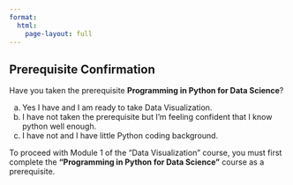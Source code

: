 ```yaml
---
format:
  html:
    page-layout: full
---
```


## Prerequisite Confirmation

Have you taken the prerequisite **Programming in Python for Data Science**?

a) Yes I have and I am ready to take Data Visualization.
a) I have not taken the prerequisite but I'm feeling confident that I know python well enough.
a) I have not and I have little Python coding background.


::: {.callout-tip title="Answer" collapse="true"}
To proceed with Module 1 of the "Data Visualization" course, you must first complete the **"Programming in Python for Data Science"** course as a prerequisite.
:::
